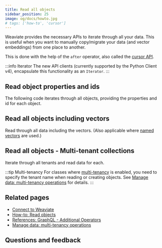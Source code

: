 ```yaml
---
title: Read all objects
sidebar_position: 25
image: og/docs/howto.jpg
# tags: ['how-to', 'cursor']
---
```



Weaviate provides the necessary APIs to iterate through all your data. This is useful when you want to manually copy/migrate your data (and vector embeddings) from one place to another.

This is done with the help of the `after` operator, also called the [cursor API](../api/graphql/additional-operators.md#cursor-with-after).

:::info Iterator
The new API clients (currently supported by the Python Client v4), encapsulate this functionality as an `Iterator`.
:::

## Read object properties and ids

The following code iterates through all objects, providing the properties and id for each object.

<Tabs className="code" groupId="languages">
  <TabItem value="py" label="Python">
    <FilteredTextBlock
      text={PyCode}
      startMarker="# START ReadAllProps"
      endMarker="# END ReadAllProps"
      language="py"
    />
  </TabItem>
  <TabItem value="ts" label="JavaScript/TypeScript">
    <FilteredTextBlock
      text={TSCode}
      startMarker="// START ReadAllProps"
      endMarker="// END ReadAllProps"
      language="ts"
    />
  </TabItem>
  <TabItem value="go" label="Go">
    <FilteredTextBlock
      text={GoCode}
      startMarker="// Retrieve data"
      endMarker="// Use this function to retrieve data"
      language="go"
    />
  </TabItem>
  <TabItem value="java6" label="Java v6 (Beta)">
    <FilteredTextBlock
      text={JavaV6Code}
      startMarker="// START ReadAllProps"
      endMarker="// END ReadAllProps"
      language="java"
    />
  </TabItem>
  <TabItem value="java" label="Java">
    <FilteredTextBlock
      text={JavaCode}
      startMarker="// Retrieve data"
      endMarker="// Use this function to retrieve data"
      language="java"
    />
  </TabItem>
  <TabItem value="csharp" label="C# (Beta)">
    <FilteredTextBlock
      text={CSharpCode}
      startMarker="// START ReadAllProps"
      endMarker="// END ReadAllProps"
      language="csharp"
    />
  </TabItem>
</Tabs>

## Read all objects including vectors

Read through all data including the vectors. (Also applicable where [named vectors](../config-refs/collections.mdx#named-vectors) are used.)

<Tabs className="code" groupId="languages">
  <TabItem value="py" label="Python">
    <FilteredTextBlock
      text={PyCode}
      startMarker="# START ReadAllVectors"
      endMarker="# END ReadAllVectors"
      language="py"
    />
  </TabItem>
  <TabItem value="ts" label="JavaScript/TypeScript">
    <FilteredTextBlock
      text={TSCode}
      startMarker="// START ReadAllVectors"
      endMarker="// END ReadAllVectors"
      language="ts"
    />
  </TabItem>
  <TabItem value="go" label="Go">
    <FilteredTextBlock
      text={GoCode}
      startMarker="// START ReadAllVectors"
      endMarker="// END ReadAllVectors"
      language="go"
    />
  </TabItem>
  <TabItem value="java6" label="Java v6 (Beta)">
    <FilteredTextBlock
      text={JavaV6Code}
      startMarker="// START ReadAllVectors"
      endMarker="// END ReadAllVectors"
      language="java"
    />
  </TabItem>
  <TabItem value="java" label="Java">
    <FilteredTextBlock
      text={JavaCode}
      startMarker="// START ReadAllVectors"
      endMarker="// END ReadAllVectors"
      language="java"
    />
  </TabItem>
  <TabItem value="csharp" label="C# (Beta)">
    <FilteredTextBlock
      text={CSharpCode}
      startMarker="// START ReadAllVectors"
      endMarker="// END ReadAllVectors"
      language="csharp"
    />
  </TabItem>
</Tabs>

## Read all objects - Multi-tenant collections

Iterate through all tenants and read data for each.

:::tip Multi-tenancy
For classes where [multi-tenancy](../concepts/data.md#multi-tenancy) is enabled, you need to specify the tenant name when reading or creating objects. See [Manage data: multi-tenancy operations](../manage-collections/multi-tenancy.mdx) for details.
:::

<Tabs className="code" groupId="languages">
  <TabItem value="py" label="Python">
    <FilteredTextBlock
      text={PyCode}
      startMarker="# START ReadAllTenants"
      endMarker="# END ReadAllTenants"
      language="py"
    />
  </TabItem>
  <TabItem value="ts" label="JavaScript/TypeScript">
    <FilteredTextBlock
      text={TSCode}
      startMarker="// START ReadAllTenants"
      endMarker="// END ReadAllTenants"
      language="ts"
    />
  </TabItem>
  <TabItem value="go" label="Go">
    <FilteredTextBlock
      text={GoCode}
      startMarker="// START ReadAllTenants"
      endMarker="// END ReadAllTenants"
      language="go"
    />
  </TabItem>
  <TabItem value="java6" label="Java v6 (Beta)">
    <FilteredTextBlock
      text={JavaV6Code}
      startMarker="// START ReadAllTenants"
      endMarker="// END ReadAllTenants"
      language="java"
    />
  </TabItem>
  <TabItem value="java" label="Java">
    <FilteredTextBlock
      text={JavaCode}
      startMarker="// START ReadAllTenants"
      endMarker="// END ReadAllTenants"
      language="java"
    />
  </TabItem>
  <TabItem value="csharp" label="C# (Beta)">
    <FilteredTextBlock
      text={CSharpCode}
      startMarker="// START ReadAllTenants"
      endMarker="// END ReadAllTenants"
      language="csharp"
    />
  </TabItem>
</Tabs>

## Related pages

- [Connect to Weaviate](/weaviate/connections/index.mdx)
- [How-to: Read objects](./read.mdx)
- [References: GraphQL - Additional Operators](../api/graphql/additional-operators.md#cursor-with-after)
- [Manage data: multi-tenancy operations](../manage-collections/multi-tenancy.mdx)

## Questions and feedback


<DocsFeedback />
